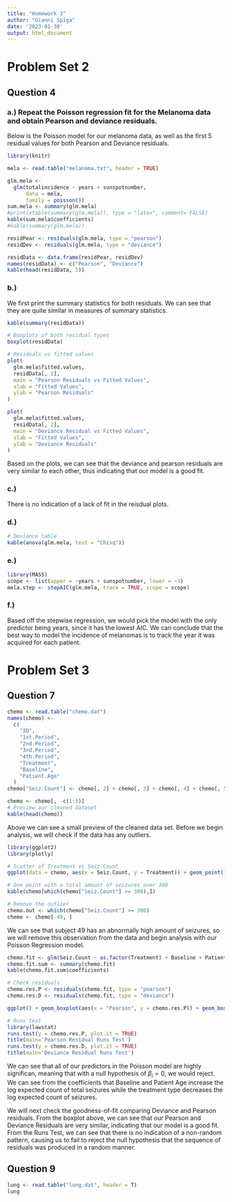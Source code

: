 ```yaml
---
title: "Homework 3"
author: "Gianni Spiga"
date: '2023-01-30'
output: html_document
---
```


# Problem Set 2 

## Question 4

### a.) Repeat the Poisson regression fit for the Melanoma data and obtain Pearson and deviance residuals.

Below is the Poisson model for our melanoma data, as well as the first 5 residual values for both Pearson and Deviance residuals. 

```r
library(knitr)

mela <- read.table("melanoma.txt", header = TRUE)

glm.mela <-
  glm(totalincidence ~ years + sunspotnumber,
      data = mela,
      family = poisson())
sum.mela <- summary(glm.mela)
#print(xtable(summary(glm.mela)), type = "latex", comment= FALSE)
kable(sum.mela$coefficients)
#kable(summary(glm.mela))

residPear <- residuals(glm.mela, type = "pearson")
residDev <- residuals(glm.mela, type = "deviance")

residData <- data.frame(residPear, residDev)
names(residData) <- c("Pearson", "Deviance")
kable(head(residData, 5))
```

### b.) 

We first print the summary statistics for both residuals. We can see that they are quite similar in measures of summary statistics.

```r
kable(summary(residData))

# Boxplots of both residual types
boxplot(residData)

# Residuals vs fitted values
plot(
  glm.mela$fitted.values,
  residData[, 1],
  main = "Pearson Residuals vs Fitted Values",
  xlab = "Fitted Values",
  ylab = "Pearson Residuals"
)

plot(
  glm.mela$fitted.values,
  residData[, 2],
  main = "Deviance Residual vs Fitted Values",
  xlab = "Fitted Values",
  ylab = "Deviance Residuals"
)
```

Based on the plots, we can see that the deviance and pearson residuals are very similar to each other, thus indicating that our model is a good fit. 

### c.) 
There is no indication of a lack of fit in the reisdual plots.

### d.)
```r
# Deviance table
kable(anova(glm.mela, test = "Chisq"))
```

### e.)

```r
library(MASS)
scope <- list(upper = ~years + sunspotnumber, lower = ~1)
mela.step <- stepAIC(glm.mela, trace = TRUE, scope = scope)
```

### f.)

Based off the stepwise regression, we would pick the model with the only predictor being years, since it has the lowest AIC. We can conclude that the best way to model the incidence of melanomas is to track the year it was acquired for each patient.

# Problem Set 3 

## Question 7

```r
chemo <- read.table("chemo.dat")
names(chemo) <-
  c(
    "ID",
    "1st.Period",
    "2nd.Period",
    "3rd.Period",
    "4th.Period",
    "Treatment",
    "Baseline",
    "Patient.Age"
  )
chemo["Seiz.Count"] <- chemo[, 2] + chemo[, 3] + chemo[, 4] + chemo[, 5]

chemo <- chemo[, -c(1:5)]
# Preview our cleaned dataset
kable(head(chemo))
```

Above we can see a small preview of the cleaned data set. Before we begin analysis, we will check if the data has any outliers. 

```r
library(ggplot2)
library(plotly)

# Scatter of Treatment vs Seiz.Count
ggplot(data = chemo, aes(x = Seiz.Count, y = Treatment)) + geom_point()

# One point with a total amount of seizures over 300
kable(chemo[which(chemo["Seiz.Count"] >= 300),])

# Remove the outlier
chemo.out <- which(chemo["Seiz.Count"] >= 300)
chemo <- chemo[-49, ]
```

We can see that subject 49 has an abnormally high amount of seizures, so we will remove this observation from the data and begin analysis with our Poisson Regression model.

```r
chemo.fit <- glm(Seiz.Count ~ as.factor(Treatment) + Baseline + Patient.Age, data = chemo, family = poisson())
chemo.fit.sum <- summary(chemo.fit)
kable(chemo.fit.sum$coefficients)

# Check residuals
chemo.res.P <- residuals(chemo.fit, type = "pearson")
chemo.res.D <- residuals(chemo.fit, type = "deviance")

ggplot() + geom_boxplot(aes(x = "Pearson", y = chemo.res.P)) + geom_boxplot(aes(x = "Deviance", y = chemo.res.D)) + labs(y = "Values")

# Runs test
library(lawstat)
runs.test(y = chemo.res.P, plot.it = TRUE)
title(main='Pearson Residual Runs Test')
runs.test(y = chemo.res.D, plot.it = TRUE)
title(main='Deviance Residual Runs Test')
```

We can see that all of our predictors in the Poisson model are highly significan, meaning that with a null hypothesis of $\beta_i = 0$, we would reject. We can see from the coefficients that Baseline and Patient Age increase the log expected count of total seizures while the treatment type decreases the log expected count of seizures.

We will next check the goodness-of-fit comparing Deviance and Pearson residuals. From the boxplot above, we can see that our Pearson and Deviance Residuals are very similar, indicating that our model is a good fit. From the Runs Test, we can see that there is no indication of a non-random pattern, causing us to fail to reject the null hypothesis that the sequence of residuals was produced in a random manner. 

## Question 9
```r
lung <- read.table("lung.dat", header = T)
lung


```